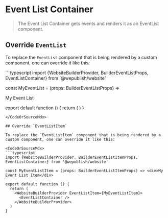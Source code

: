
<Meta of={stories} />

# Event List Container

> The Event List Container gets events and renders it as an <LinkTo kind="Components/EventList" story="Default">EventList component</LinkTo>.

## Override `EventList`

To replace the `EventList` component that is being rendered by a custom component, one can override it like this:

<CodeOrSourceMdx>
```typescript
import {WebsiteBuilderProvider, BuilderEventListProps, EventListContainer} from '@wepublish/website'

const MyEventList = (props: BuilderEventListProps) => <div>My Event List</div>

export default function () {
  return (
    <WebsiteBuilderProvider EventList={MyEventList}>
      <EventListContainer />
    </WebsiteBuilderProvider>
  )
}
```
</CodeOrSourceMdx>

## Override `EventListItem`

To replace the `EventListItem` component that is being rendered by a custom component, one can override it like this:

<CodeOrSourceMdx>
```typescript
import {WebsiteBuilderProvider, BuilderEventListItemProps, EventListContainer} from '@wepublish/website'

const MyEventListItem = (props: BuilderEventListItemProps) => <div>My Event List Item</div>

export default function () {
  return (
    <WebsiteBuilderProvider EventListItem={MyEventListItem}>
      <EventListContainer />
    </WebsiteBuilderProvider>
  )
}
```
</CodeOrSourceMdx>

<Canvas>
  <Story of={stories.Default} />
</Canvas>
